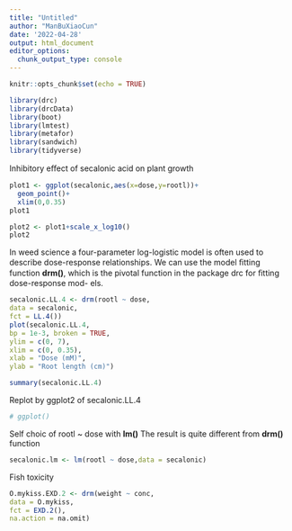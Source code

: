 ```yaml
---
title: "Untitled"
author: "ManBuXiaoCun"
date: '2022-04-28'
output: html_document
editor_options: 
  chunk_output_type: console
---
```


```r
knitr::opts_chunk$set(echo = TRUE)
```

```r
library(drc)
library(drcData)
library(boot)
library(lmtest)
library(metafor)
library(sandwich)
library(tidyverse)
```

Inhibitory eﬀect of secalonic acid on plant growth 
```r
plot1 <- ggplot(secalonic,aes(x=dose,y=rootl))+
  geom_point()+
  xlim(0,0.35)
plot1

plot2 <- plot1+scale_x_log10()
plot2
```

In weed science a four-parameter log-logistic model is often used to describe
dose-response relationships. We can use the model ﬁtting function **drm()**,
which is the pivotal function in the package drc for ﬁtting dose-response mod-
els.
```r
secalonic.LL.4 <- drm(rootl ~ dose,
data = secalonic,
fct = LL.4())
plot(secalonic.LL.4,
bp = 1e-3, broken = TRUE,
ylim = c(0, 7),
xlim = c(0, 0.35),
xlab = "Dose (mM)",
ylab = "Root length (cm)")
```

```r
summary(secalonic.LL.4)
```


Replot by ggplot2 of secalonic.LL.4
```r
# ggplot()
```

Self choic of rootl ~ dose with **lm()**
The result is quite different from **drm()** function
```r
secalonic.lm <- lm(rootl ~ dose,data = secalonic)
```

Fish toxicity
```r
O.mykiss.EXD.2 <- drm(weight ~ conc,
data = O.mykiss,
fct = EXD.2(),
na.action = na.omit)
```

